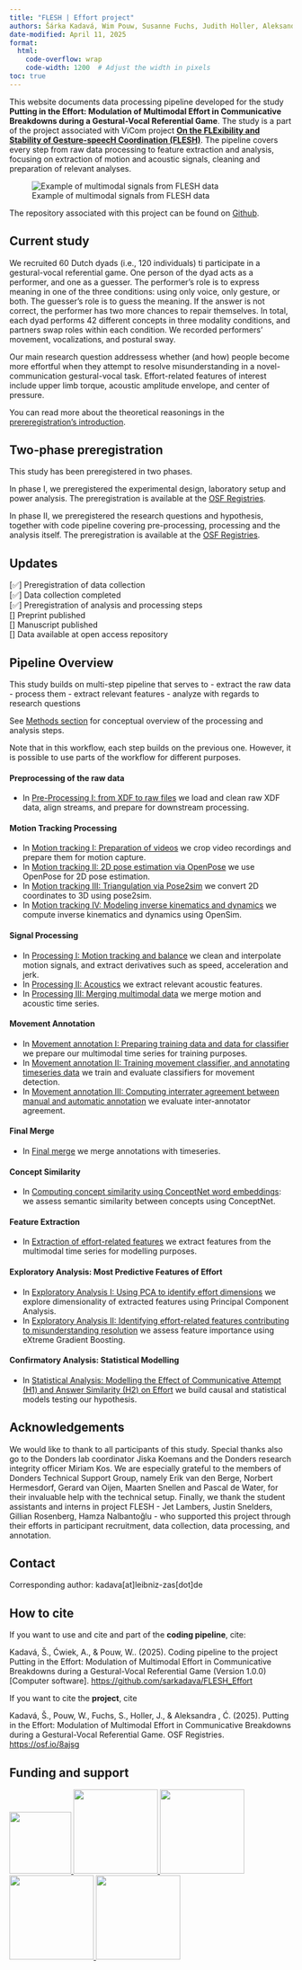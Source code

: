 ```yaml
---
title: "FLESH | Effort project"
authors: Šárka Kadavá, Wim Pouw, Susanne Fuchs, Judith Holler, Aleksandra Ćwiek
date-modified: April 11, 2025
format:
  html:
    code-overflow: wrap
    code-width: 1200  # Adjust the width in pixels
toc: true
---
```


This website documents data processing pipeline developed for the study **Putting in the Effort: Modulation of Multimodal Effort in Communicative Breakdowns during a Gestural-Vocal Referential Game**. The study is a part of the project associated with ViCom project [**On the FLExibility and Stability of Gesture-speecH Coordination (FLESH)**](https://vicom.info/projects/on-the-flexibility-and-stability-of-gesture-speech-coordination-flesh-evidence-from-production-comprehension-and-imitation/). The pipeline covers every step from raw data processing to feature extraction and analysis, focusing on extraction of motion and acoustic signals, cleaning and preparation of relevant analyses.

![Example of multimodal signals from FLESH data](assets/multimodal_anim.gif)

The repository associated with this project can be found on [Github](https://github.com/sarkadava/FLESH_Effort).

## Current study

We recruited 60 Dutch dyads (i.e., 120 individuals) ti participate in a gestural-vocal referential game. One person of the dyad acts as a performer, and one as a guesser. The performer’s role is to express meaning in one of the three conditions: using only voice, only gesture, or both. The guesser’s role is to guess the meaning. If the answer is not correct, the performer has two more chances to repair themselves. In total, each dyad performs 42 different concepts in three modality conditions, and partners swap roles within each condition. We recorded performers' movement, vocalizations, and postural sway. 

Our main research question addressess whether (and how) people become more effortful when they attempt to resolve misunderstanding in a novel-communication gestural-vocal task. Effort-related features of interest include upper limb torque, acoustic amplitude envelope, and center of pressure.

You can read more about the theoretical reasonings in the [prereregistration's introduction](https://osf.io/kyzn9).

## Two-phase preregistration

This study has been preregistered in two phases.

In phase I, we preregistered the experimental design, laboratory setup and power analysis. The preregistration is available at the [OSF Registries](https://osf.io/3nygq).

In phase II, we preregistered the research questions and hypothesis, together with code pipeline covering pre-processing, processing and the analysis itself. The preregistration is available at the [OSF Registries](https://osf.io/8ajsg).

## Updates

[✅] Preregistration of data collection  <br>
[✅] Data collection completed  <br>
[✅] Preregistration of analysis and processing steps  <br>
[] Preprint published  <br>
[] Manuscript published  <br>
[] Data available at open access repository  <br>


## Pipeline Overview

This study builds on multi-step pipeline that serves to
- extract the raw data
- process them
- extract relevant features
- analyze with regards to research questions

See [Methods section](method.qmd) for conceptual overview of the processing and analysis steps.

Note that in this workflow, each step builds on the previous one. However, it is possible to use parts of the workflow for different purposes.

#### Preprocessing of the raw data
- In [Pre-Processing I: from XDF to raw files](01_XDF_processing/xdf_workflow.ipynb) we load and clean raw XDF data, align streams, and prepare for downstream processing.

#### Motion Tracking Processing
- In [Motion tracking I: Preparation of videos](02_MotionTracking_processing/01_Video_preparation.ipynb) we crop video recordings and prepare them for motion capture.
- In [Motion tracking II: 2D pose estimation via OpenPose](02_MotionTracking_processing/02_Track_OpenPose.ipynb) we use OpenPose for 2D pose estimation.
- In [Motion tracking III: Triangulation via Pose2sim](02_MotionTracking_processing/03_Track_pose2sim.ipynb) we convert 2D coordinates to 3D using pose2sim.
- In [Motion tracking IV: Modeling inverse kinematics and dynamics](02_MotionTracking_processing/04_Track_InverseKinDyn.ipynb) we compute inverse kinematics and dynamics using OpenSim.

#### Signal Processing
- In [Processing I: Motion tracking and balance](03_TS_processing/01_TS_processing_motion.ipynb) we clean and interpolate motion signals, and extract derivatives such as speed, acceleration and jerk.
- In [Processing II: Acoustics](03_TS_processing/02_TS_processing_acoustics.ipynb) we extract relevant acoustic features.
- In [Processing III: Merging multimodal data](03_TS_processing/03_TS_merging.ipynb) we merge motion and acoustic time series.

#### Movement Annotation
- In [Movement annotation I: Preparing training data and data for classifier](04_TS_movementAnnotation/01_Classify_preparation.ipynb) we prepare our multimodal time series for training purposes.
- In [Movement annotation II: Training movement classifier, and annotating timeseries data](04_TS_movementAnnotation/02_MovementClassifier.ipynb) we train and evaluate classifiers for movement detection.
- In [Movement annotation III: Computing interrater agreement between manual and automatic annotation](04_TS_movementAnnotation/03_InterAgreement.ipynb) we evaluate inter-annotator agreement.

#### Final Merge
- In [Final merge](05_finalMerge/TS_mergeAnnotations.ipynb) we merge annotations with timeseries.

#### Concept Similarity
- In [Computing concept similarity using ConceptNet word embeddings](06_ConceptSimilarity/ConceptNet_similarity.ipynb): we assess semantic similarity between concepts using ConceptNet.

#### Feature Extraction
- In [Extraction of effort-related features](07_TS_featureExtraction/TS_extraction.ipynb) we extract features from the multimodal time series for modelling purposes.

#### Exploratory Analysis: Most Predictive Features of Effort
- In [Exploratory Analysis I: Using PCA to identify effort dimensions](08_Analysis_XGBoost/01_PCA_featureDimensions.ipynb) we explore dimensionality of extracted features using Principal Component Analysis.
- In [Exploratory Analysis II: Identifying effort-related features contributing to misunderstanding resolution](08_Analysis_XGBoost/02_XGBoost_effortIndicators.qmd) we assess feature importance using eXtreme Gradient Boosting.

#### Confirmatory Analysis: Statistical Modelling
- In [Statistical Analysis: Modelling the Effect of Communicative Attempt (H1) and Answer Similarity (H2) on Effort](09_Analysis_Modeling/Modelling_syntheticData.qmd) we build causal and statistical models testing our hypothesis.

## Acknowledgements

We would like to thank to all participants of this study. Special thanks also go to the Donders lab coordinator Jiska Koemans and the Donders research integrity officer Miriam Kos. We are especially grateful to the members of Donders Technical Support Group, namely Erik van den Berge, Norbert Hermesdorf, Gerard van Oijen, Maarten Snellen and Pascal de Water, for their invaluable help with the technical setup. Finally, we thank the student assistants and interns in project FLESH - Jet Lambers, Justin Snelders, Gillian Rosenberg, Hamza Nalbantoğlu - who supported this project through their efforts in participant recruitment, data collection, data processing, and annotation.

## Contact

Corresponding author: kadava[at]leibniz-zas[dot]de 

## How to cite

If you want to use and cite and part of the **coding pipeline**, cite:

Kadavá, Š., Ćwiek, A., & Pouw, W.. (2025). Coding pipeline to the project Putting in the Effort: Modulation of Multimodal Effort in Communicative Breakdowns during a Gestural-Vocal Referential Game (Version 1.0.0) [Computer software]. [https://github.com/sarkadava/FLESH_Effort](https://github.com/sarkadava/FLESH_Effort)

If you want to cite the **project**, cite

Kadavá, Š., Pouw, W., Fuchs, S., Holler, J., & Aleksandra , Ć. (2025). Putting in the Effort: Modulation of Multimodal Effort in Communicative Breakdowns during a Gestural-Vocal Referential Game. OSF Registries. [https://osf.io/8ajsg](https://osf.io/8ajsg)

## Funding and support

<a href="https://vicom.info/" target="_blank">
  <img src="assets/ViCom.webp" width="110px">
</a>
<a href="https://www.dfg.de/" target="_blank">
  <img src="assets/DFG-logo-blau.svg.png" width="150px">
</a>
<a href="https://www.leibniz-zas.de/de/" target="_blank">
  <img src="assets/logo_leibniz_zas.png" width="150px">
</a>
<a href="https://www.ru.nl/en/donders-institute" target="_blank">
  <img src="assets/donders_logo.svg" width="150px">
</a>
<a href="https://www.uni-goettingen.de/en/1.html" target="_blank">
  <img src="assets/Logo_Uni_G%C3%B6ttingen.png" width="150px">
</a>